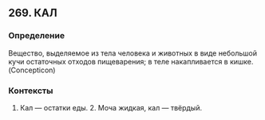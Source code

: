 ## 269. КАЛ
### Определение
Вещество, выделяемое из тела человека и животных в виде небольшой кучи остаточных отходов пищеварения; в теле накапливается в кишке. (Concepticon)

### Контексты
1. Кал — остатки еды. 2. Моча жидкая, кал — твёрдый.

